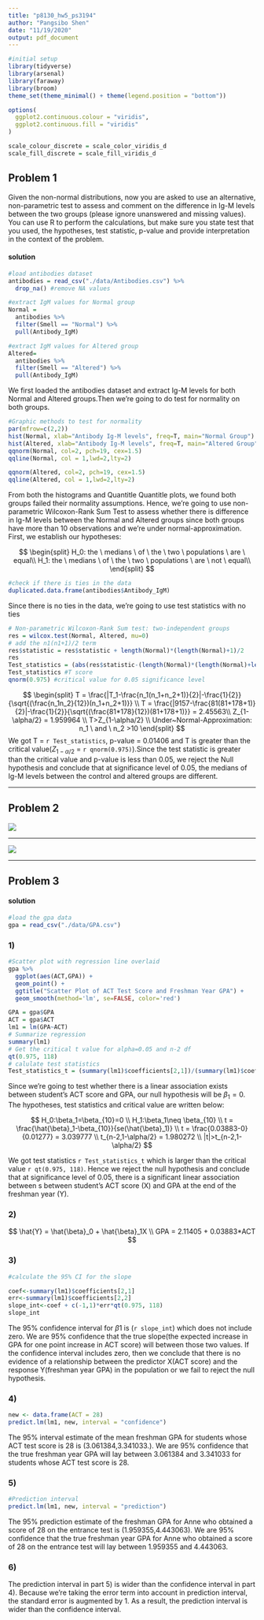 ```yaml
---
title: "p8130_hw5_ps3194"
author: "Pangsibo Shen"
date: "11/19/2020"
output: pdf_document
---
```


```r
#initial setup
library(tidyverse)
library(arsenal)
library(faraway)
library(broom)
theme_set(theme_minimal() + theme(legend.position = "bottom"))

options(
  ggplot2.continuous.colour = "viridis",
  ggplot2.continuous.fill = "viridis"
)

scale_colour_discrete = scale_color_viridis_d
scale_fill_discrete = scale_fill_viridis_d
```

## Problem 1

Given the non-normal distributions, now you are asked to use an alternative, non-parametric test
to assess and comment on the difference in Ig-M levels between the two groups (please ignore
unanswered and missing values). You can use R to perform the calculations, but make sure you
state test that you used, the hypotheses, test statistic, p-value and provide interpretation in the
context of the problem.

#### solution

```r
#load antibodies dataset
antibodies = read_csv("./data/Antibodies.csv") %>%
  drop_na() #remove NA values

#extract IgM values for Normal group
Normal = 
  antibodies %>%
  filter(Smell == "Normal") %>%
  pull(Antibody_IgM)

#extract IgM values for Altered group
Altered=
  antibodies %>%
  filter(Smell == "Altered") %>%
  pull(Antibody_IgM)
```

We first loaded the antibodies dataset and extract Ig-M levels for both Normal and Altered groups.Then we're going to do test for normality on both groups.

```r
#Graphic methods to test for normality
par(mfrow=c(2,2))
hist(Normal, xlab="Antibody Ig-M levels", freq=T, main="Normal Group")
hist(Altered, xlab="Antibody Ig-M levels", freq=T, main="Altered Group")
qqnorm(Normal, col=2, pch=19, cex=1.5)
qqline(Normal, col = 1,lwd=2,lty=2)

qqnorm(Altered, col=2, pch=19, cex=1.5)
qqline(Altered, col = 1,lwd=2,lty=2)
```

From both the histograms and Quantitle Quantitle plots, we found both groups failed their normality assumptions. Hence, we're going to use non-parametric Wilcoxon-Rank Sum Test to assess whether there is difference in Ig-M levels between the Normal and Altered groups since both groups have more than 10 observations and we're under normal-approximation. First, we establish our hypotheses:


$$
\begin{split}
H_0: the \ medians \ of \ the \ two \ populations \ are \ equal\\
H_1: the \ medians \ of \ the \ two \ populations \ are \ not \ equal\\
\end{split}
$$

```r
#check if there is ties in the data
duplicated.data.frame(antibodies$Antibody_IgM)
```

Since there is no ties in the data, we're going to use test statistics with no ties

```r
# Non-parametric Wilcoxon-Rank Sum test: two-independent groups
res = wilcox.test(Normal, Altered, mu=0)
# add the n1(n1+1)/2 term
res$statistic = res$statistic + length(Normal)*(length(Normal)+1)/2
res
Test_statistics = (abs(res$statistic-(length(Normal)*(length(Normal)+length(Altered)+1))/2)-0.5)/sqrt(((length(Normal)*length(Altered))/12)*(length(Normal)+length(Altered)+1))
Test_statistics #T score
qnorm(0.975) #critical value for 0.05 significance level
```

$$
\begin{split}
T = \frac{|T_1-\frac{n_1(n_1+n_2+1)}{2}|-\frac{1}{2}}{\sqrt{(\frac{n_1n_2}{12})(n_1+n_2+1)}} \\
T = \frac{|9157-\frac{81(81+178+1)}{2}|-\frac{1}{2}}{\sqrt{(\frac{81*178}{12})(81+178+1)}} = 2.45563\\
Z_{1-\alpha/2} = 1.959964 \\
T>Z_{1-\alpha/2} \\
Under~Normal-Approximation: n_1 \ and \  n_2 >10
\end{split}
$$
We got T = `r Test_statistics`, p-value = 0.01406 and T is greater than the critical value($Z_{1-\alpha/2}$ = `r qnorm(0.975)`).Since the test statistic is greater than the critical value and p-value is less than 0.05, we reject the Null hypothesis and conclude that at significance level of 0.05, the medians of Ig-M levels between the control and altered groups are different. 

-------------------

## Problem 2

 ![](data/HW5_p2_part1.jpg)
 
 
 
 -----------------------------
 
 
  ![](data/HW5_p2_part2.jpg)

-----------------

## Problem 3

#### solution

```r
#load the gpa data
gpa = read_csv("./data/GPA.csv")
```

### 1)

```r
#Scatter plot with regression line overlaid  
gpa %>%
  ggplot(aes(ACT,GPA)) +
  geom_point() +
  ggtitle("Scatter Plot of ACT Test Score and Freshman Year GPA") +
  geom_smooth(method='lm', se=FALSE, color='red')
```
```r
GPA = gpa$GPA
ACT = gpa$ACT
lm1 = lm(GPA~ACT)
# Summarize regression
summary(lm1)
# Get the critical t value for alpha=0.05 and n-2 df
qt(0.975, 118)
# calulate test statistics 
Test_statistics_t = (summary(lm1)$coefficients[2,1])/(summary(lm1)$coefficients[2,2])
```

Since we're going to test whether there is a linear association exists between student’s ACT
score and GPA,  our null hypothesis will be $\beta_1 = 0$. The hypotheses, test statistics and critical value are written below:

$$
H_0:\beta_1=\beta_{10}=0 \\
H_1:\beta_1\neq \beta_{10} \\
t = \frac{\hat{\beta}_1-\beta_{10}}{se(\hat{\beta}_1)} \\
t = \frac{0.03883-0}{0.01277} = 3.039777 \\
t_{n-2,1-\alpha/2} = 1.980272 \\
|t|>t_{n-2,1-\alpha/2}
$$

We got test statistics `r Test_statistics_t` which is larger than the critical value `r qt(0.975, 118)`. Hence we reject the null hypothesis and conclude that at significance level of 0.05, there is a significant linear association between s between student’s ACT score (X) and GPA at the end of the freshman year (Y). 

### 2)

$$
\hat{Y} = \hat{\beta}_0 + \hat{\beta}_1X \\
GPA = 2.11405 + 0.03883*ACT
$$

### 3)

```r
#calculate the 95% CI for the slope

coef<-summary(lm1)$coefficients[2,1] 
err<-summary(lm1)$coefficients[2,2] 
slope_int<-coef + c(-1,1)*err*qt(0.975, 118)
slope_int
```
The 95% confidence interval for $\beta1$ is (`r slope_int`) which does not include zero. We are 95% confidence that the true slope(the expected increase in GPA for one point increase in ACT score) will between those two values. If the confidence interval includes zero, then we conclude that there is no evidence of a relationship between the predictor X(ACT score) and the response Y(freshman year GPA) in the population or we fail to reject the null hypothesis.

### 4)

```r
new <- data.frame(ACT = 28)
predict.lm(lm1, new, interval = "confidence")
```
The 95% interval estimate of the mean freshman GPA for students whose ACT test score is 28 is (3.061384,3.341033.). We are 95% confidence that the true freshman year GPA will lay between 3.061384 and 3.341033 for students whose ACT test score is 28. 

### 5)

```r
#Prediction interval
predict.lm(lm1, new, interval = "prediction")
```
The 95% prediction estimate of the freshman GPA for Anne who obtained a score of 28 on the entrance test is (1.959355,4.443063). We are 95% confidence that the true freshman year GPA for Anne who obtained a score of 28 on the entrance test will lay between 1.959355 and 4.443063.

### 6)

The prediction interval in part 5) is wider than the confidence interval in part 4). Because we're taking the error term into account in prediction interval, the standard error is augmented by 1. As a result, the prediction interval is wider than the confidence interval. 